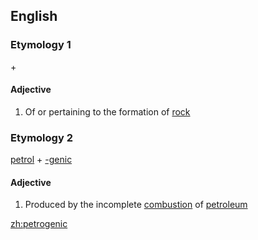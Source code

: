 ==English==

===Etymology 1===
{{etyl|grc|en}} {{m|grc|πέτρος||rock}} + {{m|en|-genic}}

====Adjective====
{{en-adj|-}}

# Of or pertaining to the formation of [[rock]]

===Etymology 2===
[[petrol]] + [[-genic]]

====Adjective====
{{en-adj|-}}

# {{label|en|of hydrocarbons etc}} Produced by the incomplete [[combustion]] of [[petroleum]]

[[zh:petrogenic]]